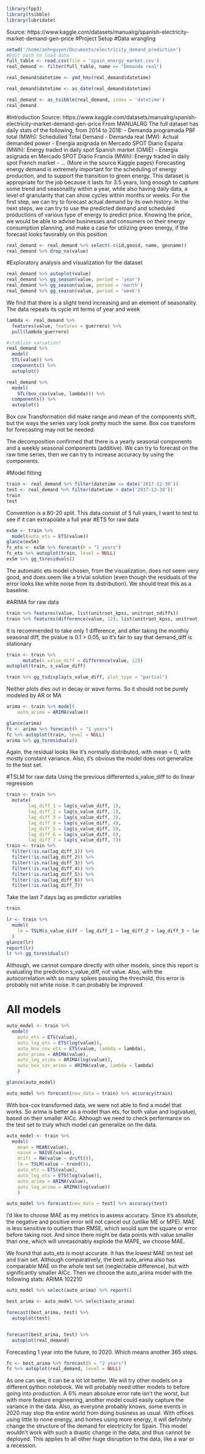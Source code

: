 
```r
library(fpp3)
library(tsibble)
library(lubridate)

```
Source: https://www.kaggle.com/datasets/manualrg/spanish-electricity-market-demand-gen-price
#Project Setup
#Data wrangling
```r
setwd('/home/anhnguyen/Documents/electricity_demand_prediction')
#Edit path to load data
full_table <- read.csv(file = 'spain_energy_market.csv')
real_demand <- filter(full_table, name == "Demanda real")

real_demand$datetime <- ymd_hms(real_demand$datetime)

real_demand$datetime <- as_date(real_demand$datetime)

real_demand <- as_tsibble(real_demand, index = 'datetime')
real_demand
```
#Introduction
Source: https://www.kaggle.com/datasets/manualrg/spanish-electricity-market-demand-gen-price
From MANUALRG
The full dataset has daily stats of the following, from 2014 to 2018:
- Demanda programada PBF total (MWh): Schedulled Total Demand
- Demanda real (MW): Actual demanded power
- Energía asignada en Mercado SPOT Diario España (MWh): Energy traded in daily spot Spanish market (OMIE)
- Energía asignada en Mercado SPOT Diario Francia (MWh): Energy traded in daily spot French market
- ... (More in the source Kaggle pages)
Forecasting energy demand is extremely important for the scheduling of energy production, and to support the transition to green energy. 
This dataset is appropriate for the job because it lasts for 3.5 years, long enough to capture some trend and seasonality within a year, while also having daily data, a level of granularity that can show cycles within months or weeks. 
For the first step, we can try to forecast actual demand by its own history. In the next steps, we can try to use the predicted demand and scheduled productions of various type of energy to predict price. Knowing the price, we would be able to advise businesses and consumers on their energy consumption planning, and make a case for utilizing green energy, if the forecast looks favorably on this position.

```r
real_demand <- real_demand %>% select(-c(id,geoid, name, geoname))
real_demand %>% drop_na(value)
```
#Exploratory analysis and visualization for the dataset
```r
real_demand %>% autoplot(value)
real_demand %>% gg_season(value, period = 'year')
real_demand %>% gg_season(value, period = 'month')
real_demand %>% gg_season(value, period = 'week')

```
We find that there is a slight trend increasing and an element of seasonality. The data repeats its cycle int terms of year and week
```r
lambda <- real_demand %>% 
  features(value, features = guerrero) %>% 
  pull(lambda_guerrero)

#stablize variation?
real_demand %>% 
  model(
  STL(value)) %>%
  components() %>%
  autoplot()

real_demand %>% 
  model(
    STL(box_cox(value, lambda))) %>% 
  components() %>% 
  autoplot()

```
Box cox Transformation did make range and mean of the components shift, but the ways the series vary look pretty much the same. Box cox transform for forecasting may not be needed.

The decomposition confirmed that there is a yearly seasonal components and a weekly seasonal components (additive). We can try to forecast on the raw time series, then we can try to increase accuracy by using the components.

#Model fitting
```r
train <- real_demand %>% filter(datetime <= date('2017-12-30'))
test <- real_demand %>% filter(datetime > date('2017-12-30'))
train
test
```
Convention is a 80-20 split. This data consist of 5 full years, I want to test to see if it can extrapolate a full year
#ETS for raw data
```r
exSm <- train %>% 
  model(auto_ets = ETS(value))
glance(exSm)
fc_ets <- exSm %>% forecast(h = "1 years")
fc_ets %>% autoplot(train, level = NULL)
exSm %>% gg_tsresiduals()

```
The automatic ets model chosen, from the visualization, does not seem very good, and does seem like a trivial solution (even though the residuals of the error looks like white noise from its distribution). We should treat this as a baseline.


#ARIMA for raw data
```r
train %>% features(value, list(unitroot_kpss, unitroot_ndiffs))
train %>% features(difference(value, 12), list(unitroot_kpss, unitroot_ndiffs))
```
It is recommended to take only 1 difference, and after taking the monthly seasonal diff, the pvalue is 0.1 > 0.05, so it's fair to say that demand_diff is stationary
```r
train <- train %>% 
      mutate(s_value_diff = difference(value, 12))
autoplot(train, s_value_diff)
```
```r
train %>% gg_tsdisplay(s_value_diff, plot_type = "partial")

```
Neither plots dies out in decay or wave forms. So it should not be purely modeled by AR or MA
```r
arima <- train %>% model(
    auto_arima = ARIMA(value))

glance(arima)
fc <- arima %>% forecast(h = "1 years")
fc %>% autoplot(train, level = NULL)
arima %>% gg_tsresiduals()
```
Again, the residual looks like it's normally distributed, with mean = 0, with mostly constant variance. Also, it's obvious the model does not generalize to the test set.

#TSLM for raw data
Using the previous differented s_value_diff to do linear regression
```r
train <- train %>% 
  mutate(
        lag_diff_1 = lag(s_value_diff, 1),
        lag_diff_2 = lag(s_value_diff, 2),
        lag_diff_3 = lag(s_value_diff, 3),
        lag_diff_4 = lag(s_value_diff, 4),
        lag_diff_5 = lag(s_value_diff, 5),
        lag_diff_6 = lag(s_value_diff, 6),
        lag_diff_7 = lag(s_value_diff, 7))
train <- train %>%
  filter(!is.na(lag_diff_1)) %>% 
  filter(!is.na(lag_diff_2)) %>% 
  filter(!is.na(lag_diff_3)) %>% 
  filter(!is.na(lag_diff_4)) %>% 
  filter(!is.na(lag_diff_5)) %>% 
  filter(!is.na(lag_diff_6)) %>% 
  filter(!is.na(lag_diff_7))
```
Take the last 7 days lag as predictor variables
```r
train
```

```r
lr <- train %>% 
  model(
    lm = TSLM(s_value_diff ~ lag_diff_1 + lag_diff_2 + lag_diff_3 + lag_diff_4 + lag_diff_5 + lag_diff_6 + lag_diff_7)
  )
glance(lr)
report(lr)
lr %>% gg_tsresiduals()
```
Although, we cannot compare directly with other models, since this report is evaluating the prediction s_value_diff, not value.
Also, with the autocorrelation with so many spikes passing the threshold, this error is probably not white noise. It can probably be improved.

# All models
```r
auto_model <- train %>% 
  model(
    auto_ets = ETS(value),
    auto_log_ets = ETS(log(value)),
    auto_box_cox_ets = ETS(value, lambda = lambda),
    auto_arima = ARIMA(value),
    auto_log_arima = ARIMA(log(value)),
    auto_box_cox_arima = ARIMA(value, lambda = lambda)
    )

glance(auto_model)
```
```r
auto_model %>% forecast(new_data = train) %>% accuracy(train)
```

With box-cox transformed data, we were not able to find a model that works. So arima is better as a model than ets, for both value and log(value), based on their smaller AICc. Although we need to check performance on the test set to truly which model can generalize on the data.

```r
auto_model <- train %>% 
  model(    
    mean = MEAN(value),
    naive = NAIVE(value),
    drift = RW(value ~ drift()),
    lm = TSLM(value ~ trend()),
    auto_ets = ETS(value),
    auto_log_ets = ETS(log(value)),
    auto_arima = ARIMA(value),
    auto_log_arima = ARIMA(log(value))
    )
```

```r
auto_model %>% forecast(new_data = test) %>% accuracy(test)

```
I'd like to choose MAE as my metrics to assess accuracy. Since it's absolute, the negative and positive error will not cancel out (unlike ME or MPE). MAE is less sensitive to outliers than RMSE, which would sum the square or error before taking root. And since there might be data points with value smaller than one, which will unreasonably explode the MAPE, we choose MAE. 

We found that auto_ets is most accurate. It has the lowest MAE on test set and train set. Although comparatively, the best auto_arima also has comparable MAE on the whole test set (neglectable difference), but with significantly smaller AICc. Then we choose the auto_arima model with the following stats: ARIMA 102210
```r
auto_model %>% select(auto_arima) %>% report()
```
```r
best_arima <- auto_model %>% select(auto_arima)

forecast(best_arima, test) %>%
  autoplot(test)


forecast(best_arima, test) %>%
  autoplot(real_demand)
```
Forecasting 1 year into the future, to 2020. Which means another 365 steps.
```r
fc <- best_arima %>% forecast(h = "2 years")
fc %>% autoplot(real_demand, level = NULL)
```
As one can see, it can be a lot lot better. We will try other models on a different python notebook. 
We will probably need other models to before going into production. A 6% mean absolute error rate isn't the worst, but with more feature engineering, another model could easily capture the variance in the data. 
Also, as everyone probably knows, some events in 2020 may stop the entire world from doing business as usual. With offices using little to none energy, and homes using more energy, it will definitely change the structure of the demand for electricity for Spain. This model wouldn't work with such a drastic change in the data, and thus cannot be deployed. This applies to all other huge disruption to the data, like a war or a recession.


